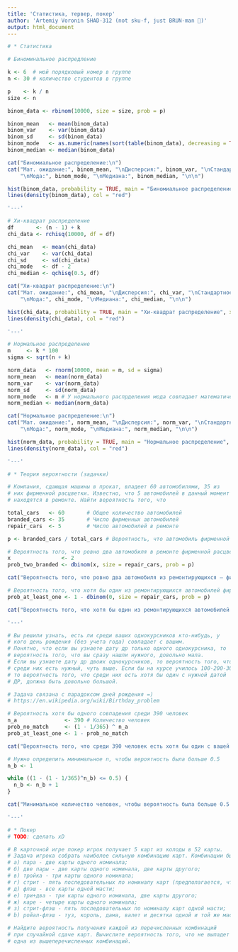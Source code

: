 ```yaml
---
title: 'Статистика, тервер, покер'
author: 'Artemiy Voronin SHAD-312 (not sku-f, just BRUN-man 🦸️)'
output: html_document
---
```


```r
# * Статистика

# Биноминальное распредление

k <- 6  # мой порядковый номер в группе
n <- 30 # количество студентов в группе

p    <- k / n
size <- n

binom_data <- rbinom(10000, size = size, prob = p)

binom_mean   <- mean(binom_data)
binom_var    <- var(binom_data)
binom_sd     <- sd(binom_data)
binom_mode   <- as.numeric(names(sort(table(binom_data), decreasing = TRUE)[1]))
binom_median <- median(binom_data)

cat("Биномиальное распределение:\n")
cat("Мат. ожидание:", binom_mean, "\nДисперсия:", binom_var, "\nСтандартное отклонение:", binom_sd, 
    "\nМода:", binom_mode, "\nМедиана:", binom_median, "\n\n")

hist(binom_data, probability = TRUE, main = "Биномиальное распределение", xlab = "Значение", col = "lightblue")
lines(density(binom_data), col = "red")

'---'

# Хи-квадрат распределение
df       <- (n - 1) + k
chi_data <- rchisq(10000, df = df)

chi_mean   <- mean(chi_data)
chi_var    <- var(chi_data)
chi_sd     <- sd(chi_data)
chi_mode   <- df - 2
chi_median <- qchisq(0.5, df)

cat("Хи-квадрат распределение:\n")
cat("Мат. ожидание:", chi_mean, "\nДисперсия:", chi_var, "\nСтандартное отклонение:", chi_sd, 
    "\nМода:", chi_mode, "\nМедиана:", chi_median, "\n\n")

hist(chi_data, probability = TRUE, main = "Хи-квадрат распределение", xlab = "Значение", col = "lightblue")
lines(density(chi_data), col = "red")

'---'

# Нормальное распределение
m     <- k * 100
sigma <- sqrt(n + k)

norm_data   <- rnorm(10000, mean = m, sd = sigma)
norm_mean   <- mean(norm_data)
norm_var    <- var(norm_data)
norm_sd     <- sd(norm_data)
norm_mode   <- m # У нормального распрделения мода совпадает математичексим ожиданием
norm_median <- median(norm_data)

cat("Нормальное распределение:\n")
cat("Мат. ожидание:", norm_mean, "\nДисперсия:", norm_var, "\nСтандартное отклонение:", norm_sd, 
    "\nМода:", norm_mode, "\nМедиана:", norm_median, "\n\n")

hist(norm_data, probability = TRUE, main = "Нормальное распределение", xlab = "Значение", col = "lightblue")
lines(density(norm_data), col = "red")

'---'

# * Теория вероятности (задачки)

# Компания, сдающая машины в прокат, владеет 60 автомобилями, 35 из
# них фирменной расцветки. Известно, что 5 автомобилей в данный момент
# находятся в ремонте. Найти вероятность того, что

total_cars   <- 60       # Общее количество автомобилей
branded_cars <- 35       # Число фирменных автомобилей
repair_cars  <- 5        # Число автомобилей в ремонте

p <- branded_cars / total_cars # Вероятность, что автомобиль фирменной расцветки

# Вероятность того, что ровно два автомобиля в ремонте фирменной расцветки
x                <- 2
prob_two_branded <- dbinom(x, size = repair_cars, prob = p)

cat("Вероятность того, что ровно два автомобиля из ремонтирующихся — фирменной расцветки:", prob_two_branded, "\n")

# Вероятность того, что хотя бы один из ремонтирующихся автомобилей фирменной расцветки
prob_at_least_one <- 1 - dbinom(0, size = repair_cars, prob = p)

cat("Вероятность того, что хотя бы один из ремонтирующихся автомобилей — фирменной расцветки:", prob_at_least_one, "\n")

'---'

# Вы решили узнать, есть ли среди ваших однокурсников кто-нибудь, у
# кого день рождения (без учета года) совпадает с вашим.
# Понятно, что если вы узнаете дату др только одного однокурсника, то
# вероятность того, что вы сразу нашли нужного, довольно мала.
# Если вы узнаете дату др двоих однокурсников, то вероятность того, что
# среди них есть нужный, чуть выше. Если бы на курсе училось 100-200-300 человек, 
# то вероятность того, что среди них есть хотя бы один с нужной датой
# ДР, должна быть довольно большой.

# Задача связана с парадоксом дней рождения =)
# https://en.wikipedia.org/wiki/Birthday_problem

# Вероятность хотя бы одного совпадения среди 390 человек
n_a               <- 390 # Количество человек
prob_no_match     <- (1 - 1/365) ^ n_a
prob_at_least_one <- 1 - prob_no_match

cat("Вероятность того, что среди 390 человек есть хотя бы один с вашей датой рождения:", prob_at_least_one, "\n")

# Нужно определить минимальное n, чтобы вероятность была больше 0.5
n_b <- 1

while ((1 - (1 - 1/365)^n_b) <= 0.5) {
  n_b <- n_b + 1
}

cat("Минимальное количество человек, чтобы вероятность была больше 0.5:", n_b, "\n")

'---'

# * Покер
# TODO: сделать xD

# В карточной игре покер игрок получает 5 карт из колоды в 52 карты.
# Задача игрока собрать наиболее сильную комбинацию карт. Комбинации бывают следующие:
# а) пара - две карты одного номинала;
# б) две пары - две карты одного номинала, две карты другого;
# в) тройка - три карты одного номинала;
# г) стрит - пять последовательных по номиналу карт (предполагается, что за тузом по номиналу следует двойка);
# д) флэш - все карты одной масти;
# е) три+два - три карты одного номинала, две карты другого;
# ж) каре - четыре карты одного номинала;
# з) стрит-флэш - пять последовательных по номиналу карт одной масти;
# b) ройал-флэш - туз, король, дама, валет и десятка одной и той же масти

# Найдите вероятность получения каждой из перечисленных комбинаций
# при случайной сдаче карт. Вычислите вероятность того, что не выпадет ни
# одна из вышеперечисленных комбинаций.
```